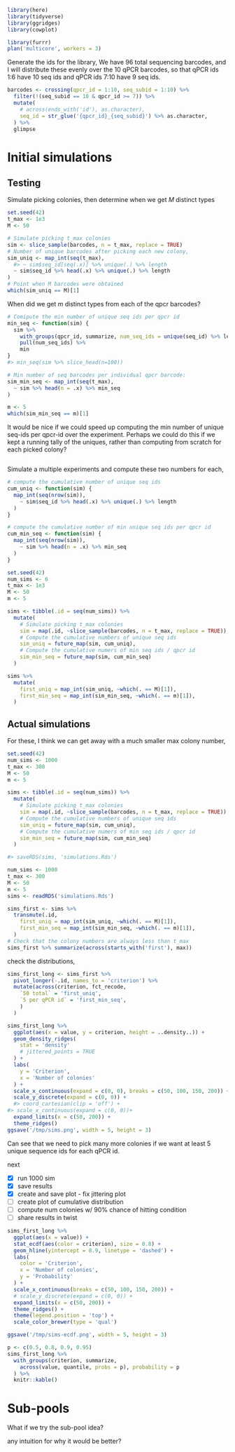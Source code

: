 
```r
library(here)
library(tidyverse)
library(ggridges)
library(cowplot)

library(furrr)
plan('multicore', workers = 3) 
```

Generate the ids for the library,
We have 96 total sequencing barcodes, and I will distribute these evenly over the 10 qPCR barcodes, so that qPCR ids 1:6 have 10 seq ids and qPCR ids 7:10 have 9 seq ids.

```r
barcodes <- crossing(qpcr_id = 1:10, seq_subid = 1:10) %>%
  filter(!(seq_subid == 10 & qpcr_id >= 7)) %>%
  mutate(
    # across(ends_with('id'), as.character),
    seq_id = str_glue('{qpcr_id}_{seq_subid}') %>% as.character,
  ) %>%
  glimpse
```

# Initial simulations

## Testing

Simulate picking colonies, then determine when we get $M$ distinct types

```r
set.seed(42)
t_max <- 1e3
M <- 50

# Simulate picking t_max colonies
sim <- slice_sample(barcodes, n = t_max, replace = TRUE)
# Number of unique barcodes after picking each new colony,
sim_uniq <- map_int(seq(t_max),
  #> ~ sim$seq_id[seq(.x)] %>% unique(.) %>% length
  ~ sim$seq_id %>% head(.x) %>% unique(.) %>% length
)
# Point when M barcodes were obtained
which(sim_uniq == M)[1]
```

When did we get $m$ distinct types from each of the qpcr barcodes?

```r
# Comipute the min number of unique seq ids per qpcr id
min_seq <- function(sim) {
  sim %>%
    with_groups(qpcr_id, summarize, num_seq_ids = unique(seq_id) %>% length) %>%
    pull(num_seq_ids) %>% 
    min
}
#> min_seq(sim %>% slice_head(n=100))

# Min number of seq barcodes per individual qpcr barcode:
sim_min_seq <- map_int(seq(t_max), 
  ~ sim %>% head(n = .x) %>% min_seq
)

m <- 5
which(sim_min_seq == m)[1]
```


It would be nice if we could speed up computing the min number of unique seq-ids per qpcr-id over the experiment.
Perhaps we could do this if we kept a running tally of the uniques, rather than computing from scratch for each picked colony?

```r
```


Simulate a multiple experiments and compute these two numbers for each,

```r
# compute the cumulative number of unique seq ids
cum_uniq <- function(sim) {
  map_int(seq(nrow(sim)), 
    ~ sim$seq_id %>% head(.x) %>% unique(.) %>% length
  )
}

# compute the cumulative number of min unique seq ids per qpcr id
cum_min_seq <- function(sim) {
  map_int(seq(nrow(sim)), 
    ~ sim %>% head(n = .x) %>% min_seq
  )
}
```


```r
set.seed(42)
num_sims <- 6
t_max <- 1e3
M <- 50
m <- 5

sims <- tibble(.id = seq(num_sims)) %>%
  mutate(
    # Simulate picking t_max colonies
    sim = map(.id, ~slice_sample(barcodes, n = t_max, replace = TRUE)),
    # Compute the cumulative numbers of unique seq ids
    sim_uniq = future_map(sim, cum_uniq),
    # Compute the cumulative numers of min seq ids / qpcr id
    sim_min_seq = future_map(sim, cum_min_seq)
  )
```

```r
sims %>%
  mutate(
    first_uniq = map_int(sim_uniq, ~which(. == M)[1]),
    first_min_seq = map_int(sim_min_seq, ~which(. == m)[1]),
  )
```



## Actual simulations

For these, I think we can get away with a much smaller max colony number,

```r
set.seed(42)
num_sims <- 1000
t_max <- 300
M <- 50
m <- 5

sims <- tibble(.id = seq(num_sims)) %>%
  mutate(
    # Simulate picking t_max colonies
    sim = map(.id, ~slice_sample(barcodes, n = t_max, replace = TRUE)),
    # Compute the cumulative numbers of unique seq ids
    sim_uniq = future_map(sim, cum_uniq),
    # Compute the cumulative numers of min seq ids / qpcr id
    sim_min_seq = future_map(sim, cum_min_seq)
  )

#> saveRDS(sims, 'simulations.Rds')
```

```r
num_sims <- 1000
t_max <- 300
M <- 50
m <- 5
sims <- readRDS('simulations.Rds')
```


```r
sims_first <- sims %>%
  transmute(.id,
    first_uniq = map_int(sim_uniq, ~which(. == M)[1]),
    first_min_seq = map_int(sim_min_seq, ~which(. == m)[1]),
  )
# Check that the colony numbers are always less than t_max
sims_first %>% summarize(across(starts_with('first'), max))
```

check the distributions,

```r
sims_first_long <- sims_first %>%
  pivot_longer(-.id, names_to = 'criterion') %>%
  mutate(across(criterion, fct_recode,
    `50 total` = 'first_uniq',
    `5 per qPCR id` = 'first_min_seq',
    )
  )
```


```r
sims_first_long %>%
  ggplot(aes(x = value, y = criterion, height = ..density..)) +
  geom_density_ridges(
    stat = 'density'
    # jittered_points = TRUE
  ) +
  labs(
    y = 'Criterion',
    x = 'Number of colonies'
  ) +
  scale_x_continuous(expand = c(0, 0), breaks = c(50, 100, 150, 200)) +
  scale_y_discrete(expand = c(0, 0)) +
  #> coord_cartesian(clip = 'off') +
#> scale_x_continuous(expand = c(0, 0))+
  expand_limits(x = c(50, 200)) +
  theme_ridges()
ggsave('/tmp/sims.png', width = 5, height = 3)
```

Can see that we need to pick many more colonies if we want at least 5 unique sequence ids for each qPCR id.


next

- [X] run 1000 sim
- [X] save results
- [X] create and save plot - fix jittering plot
- [ ] create plot of cumulative distribution
- [ ] compute num colonies w/ 90% chance of hitting condition
- [ ] share results in twist
<!--  -->

```r
sims_first_long %>%
  ggplot(aes(x = value)) +
  stat_ecdf(aes(color = criterion), size = 0.8) +
  geom_hline(yintercept = 0.9, linetype = 'dashed') +
  labs(
    color = 'Criterion',
    x = 'Number of colonies',
    y = 'Probability'
  ) +
  scale_x_continuous(breaks = c(50, 100, 150, 200)) +
  # scale_y_discrete(expand = c(0, 0)) +
  expand_limits(x = c(50, 200)) +
  theme_ridges() +
  theme(legend.position = 'top') +
  scale_color_brewer(type = 'qual')

ggsave('/tmp/sims-ecdf.png', width = 5, height = 3)
```

```r
p <- c(0.5, 0.8, 0.9, 0.95)
sims_first_long %>%
  with_groups(criterion, summarize, 
    across(value, quantile, probs = p), probability = p
  ) %>%
  knitr::kable()

```


# Sub-pools


What if we try the sub-pool idea?

any intuition for why it would be better?
